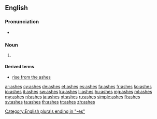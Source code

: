 {{also|Ashes}}
==English==

===Pronunciation===
* {{audio|en-us-ashes.ogg|Audio (US)|lang=en}}

===Noun===
{{head|en|plural}}

# {{plural of|ash|lang=en}}

====Derived terms====
* [[rise from the ashes]]

[[Category:English plurals ending in "-es"]]

[[ar:ashes]]
[[cy:ashes]]
[[de:ashes]]
[[et:ashes]]
[[es:ashes]]
[[fa:ashes]]
[[fr:ashes]]
[[ko:ashes]]
[[io:ashes]]
[[it:ashes]]
[[sw:ashes]]
[[ku:ashes]]
[[li:ashes]]
[[hu:ashes]]
[[mg:ashes]]
[[ml:ashes]]
[[my:ashes]]
[[nl:ashes]]
[[ja:ashes]]
[[pt:ashes]]
[[ru:ashes]]
[[simple:ashes]]
[[fi:ashes]]
[[sv:ashes]]
[[ta:ashes]]
[[th:ashes]]
[[tr:ashes]]
[[zh:ashes]]